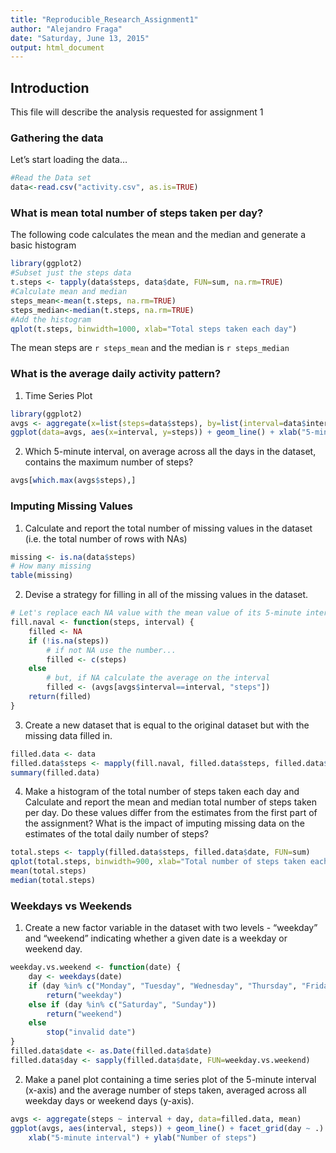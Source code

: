 ```yaml
---
title: "Reproducible_Research_Assignment1"
author: "Alejandro Fraga"
date: "Saturday, June 13, 2015"
output: html_document
---
```


## Introduction 
This file will describe the analysis requested for assignment 1

### Gathering the data
Let's start loading the data...
```r
#Read the Data set
data<-read.csv("activity.csv", as.is=TRUE)
```

### What is mean total number of steps taken per day?
The following code calculates the mean and the median and generate a basic histogram

```r
library(ggplot2)
#Subset just the steps data
t.steps <- tapply(data$steps, data$date, FUN=sum, na.rm=TRUE)
#Calculate mean and median
steps_mean<-mean(t.steps, na.rm=TRUE)
steps_median<-median(t.steps, na.rm=TRUE)
#Add the histogram
qplot(t.steps, binwidth=1000, xlab="Total steps taken each day")
```
The mean steps are `r steps_mean` and the median is `r steps_median`

### What is the average daily activity pattern?
1. Time Series Plot

```r
library(ggplot2)
avgs <- aggregate(x=list(steps=data$steps), by=list(interval=data$interval),FUN=mean, na.rm=TRUE)
ggplot(data=avgs, aes(x=interval, y=steps)) + geom_line() + xlab("5-minute interval") + ylab("Avg number of steps taken")
```

2. Which 5-minute interval, on average across all the days in the dataset, contains the maximum number of steps? 

```r
avgs[which.max(avgs$steps),]
```

### Imputing Missing Values
1. Calculate and report the total number of missing values in the dataset (i.e. the total number of rows with NAs)
```r
missing <- is.na(data$steps)
# How many missing
table(missing)
```


2. Devise a strategy for filling in all of the missing values in the dataset. 
```r
# Let's replace each NA value with the mean value of its 5-minute interval, this is accomplished by the next function
fill.naval <- function(steps, interval) {
    filled <- NA
    if (!is.na(steps))
        # if not NA use the number...    
        filled <- c(steps)
    else
        # but, if NA calculate the average on the interval
        filled <- (avgs[avgs$interval==interval, "steps"])
    return(filled)
}

```


3. Create a new dataset that is equal to the original dataset but with the missing data filled in.
```r
filled.data <- data
filled.data$steps <- mapply(fill.naval, filled.data$steps, filled.data$interval)
summary(filled.data)
```

4. Make a histogram of the total number of steps taken each day and Calculate and report the mean and median total number of steps taken per day. Do these values differ from the estimates from the first part of the assignment? What is the impact of imputing missing data on the estimates of the total daily number of steps?

```r
total.steps <- tapply(filled.data$steps, filled.data$date, FUN=sum)
qplot(total.steps, binwidth=900, xlab="Total number of steps taken each day - NA filled with interval average")
mean(total.steps)
median(total.steps)
```

### Weekdays vs Weekends

1. Create a new factor variable in the dataset with two levels - "weekday" and "weekend" indicating whether a given date is a weekday or weekend day.

``` r
weekday.vs.weekend <- function(date) {
    day <- weekdays(date)
    if (day %in% c("Monday", "Tuesday", "Wednesday", "Thursday", "Friday"))
        return("weekday")
    else if (day %in% c("Saturday", "Sunday"))
        return("weekend")
    else
        stop("invalid date")
}
filled.data$date <- as.Date(filled.data$date)
filled.data$day <- sapply(filled.data$date, FUN=weekday.vs.weekend)

```

2. Make a panel plot containing a time series plot of the 5-minute interval (x-axis) and the average number of steps taken, averaged across all weekday days or weekend days (y-axis). 

``` r
avgs <- aggregate(steps ~ interval + day, data=filled.data, mean)
ggplot(avgs, aes(interval, steps)) + geom_line() + facet_grid(day ~ .) +
    xlab("5-minute interval") + ylab("Number of steps")

```
